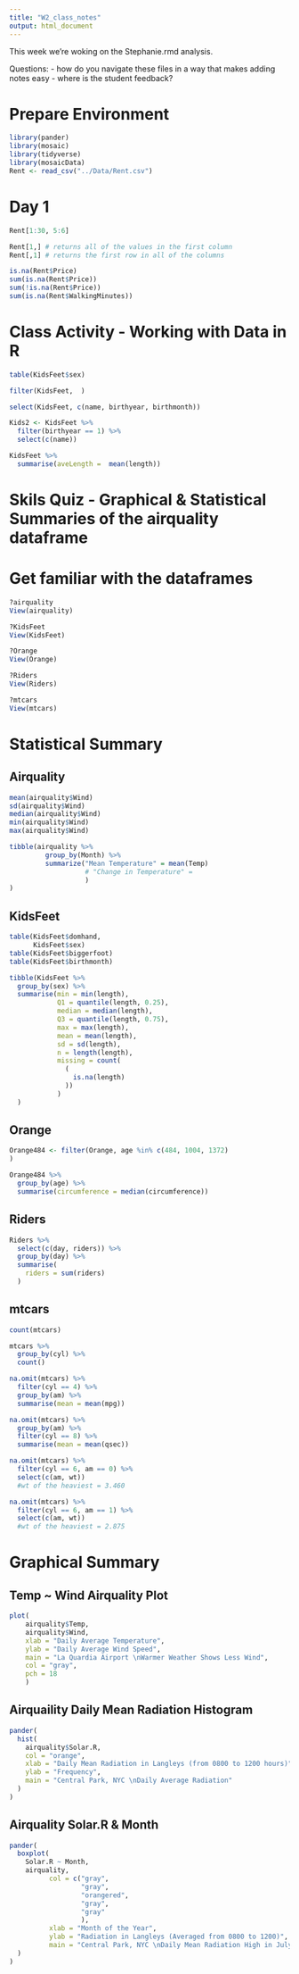 ```yaml
---
title: "W2_class_notes"
output: html_document
---
```


This week we're woking on the Stephanie.rmd analysis.

Questions:
  - how do you navigate these files in a way that makes adding notes easy
  - where is the student feedback?

# Prepare Environment

```r
library(pander)
library(mosaic)
library(tidyverse)
library(mosaicData)
Rent <- read_csv("../Data/Rent.csv")
```

# Day 1
```r
Rent[1:30, 5:6]

Rent[1,] # returns all of the values in the first column
Rent[,1] # returns the first row in all of the columns

is.na(Rent$Price)
sum(is.na(Rent$Price))
sum(!is.na(Rent$Price))
sum(is.na(Rent$WalkingMinutes))

```


# Class Activity - Working with Data in R


```r
table(KidsFeet$sex)

filter(KidsFeet,  )

select(KidsFeet, c(name, birthyear, birthmonth))

Kids2 <- KidsFeet %>%
  filter(birthyear == 1) %>% 
  select(c(name))

KidsFeet %>% 
  summarise(aveLength =  mean(length))

```

# Skils Quiz - Graphical & Statistical Summaries of the airquality dataframe

# Get familiar with the dataframes

```r
?airquality
View(airquality)

?KidsFeet
View(KidsFeet)

?Orange
View(Orange)

?Riders
View(Riders)

?mtcars
View(mtcars)
```

# Statistical Summary

## Airquality

```r
mean(airquality$Wind)
sd(airquality$Wind)
median(airquality$Wind)
min(airquality$Wind)
max(airquality$Wind)
```

```r
tibble(airquality %>% 
         group_by(Month) %>% 
         summarize("Mean Temperature" = mean(Temp)
                   # "Change in Temperature" = 
                   )
)
```

## KidsFeet

```r
table(KidsFeet$domhand,
      KidsFeet$sex)
table(KidsFeet$biggerfoot)
table(KidsFeet$birthmonth)
```


```r
tibble(KidsFeet %>% 
  group_by(sex) %>% 
  summarise(min = min(length),
            Q1 = quantile(length, 0.25),
            median = median(length),
            Q3 = quantile(length, 0.75),
            max = max(length),
            mean = mean(length),
            sd = sd(length),
            n = length(length),
            missing = count(
              (
                is.na(length)
              ))
            )
  )
```

## Orange

```r

Orange484 <- filter(Orange, age %in% c(484, 1004, 1372)
)

Orange484 %>% 
  group_by(age) %>% 
  summarise(circumference = median(circumference))

```

## Riders

```r
Riders %>% 
  select(c(day, riders)) %>% 
  group_by(day) %>% 
  summarise(
    riders = sum(riders)
  )
```

## mtcars

```r
count(mtcars)

mtcars %>% 
  group_by(cyl) %>% 
  count()

na.omit(mtcars) %>% 
  filter(cyl == 4) %>% 
  group_by(am) %>% 
  summarise(mean = mean(mpg))

na.omit(mtcars) %>% 
  group_by(am) %>% 
  filter(cyl == 8) %>% 
  summarise(mean = mean(qsec))

na.omit(mtcars) %>% 
  filter(cyl == 6, am == 0) %>% 
  select(c(am, wt))
  #wt of the heaviest = 3.460

na.omit(mtcars) %>% 
  filter(cyl == 6, am == 1) %>% 
  select(c(am, wt))
  #wt of the heaviest = 2.875


```


# Graphical Summary

## Temp ~ Wind Airquality Plot

```r
plot(
    airquality$Temp, 
    airquality$Wind,
    xlab = "Daily Average Temperature",
    ylab = "Daily Average Wind Speed",
    main = "La Quardia Airport \nWarmer Weather Shows Less Wind",
    col = "gray",
    pch = 18
    )

```

## Airquaility Daily Mean Radiation Histogram

```r
pander(
  hist(
    airquality$Solar.R,
    col = "orange",
    xlab = "Daily Mean Radiation in Langleys (from 0800 to 1200 hours)",
    ylab = "Frequency",
    main = "Central Park, NYC \nDaily Average Radiation"
  )
)
```

## Airquality Solar.R & Month 

```r
pander(
  boxplot(
    Solar.R ~ Month,
    airquality,
          col = c("gray",
                  "gray",
                  "orangered",
                  "gray",
                  "gray"
                  ),
          xlab = "Month of the Year",
          ylab = "Radiation in Langleys (Averaged from 0800 to 1200)",
          main = "Central Park, NYC \nDaily Mean Radiation High in July"
  )
)
```

